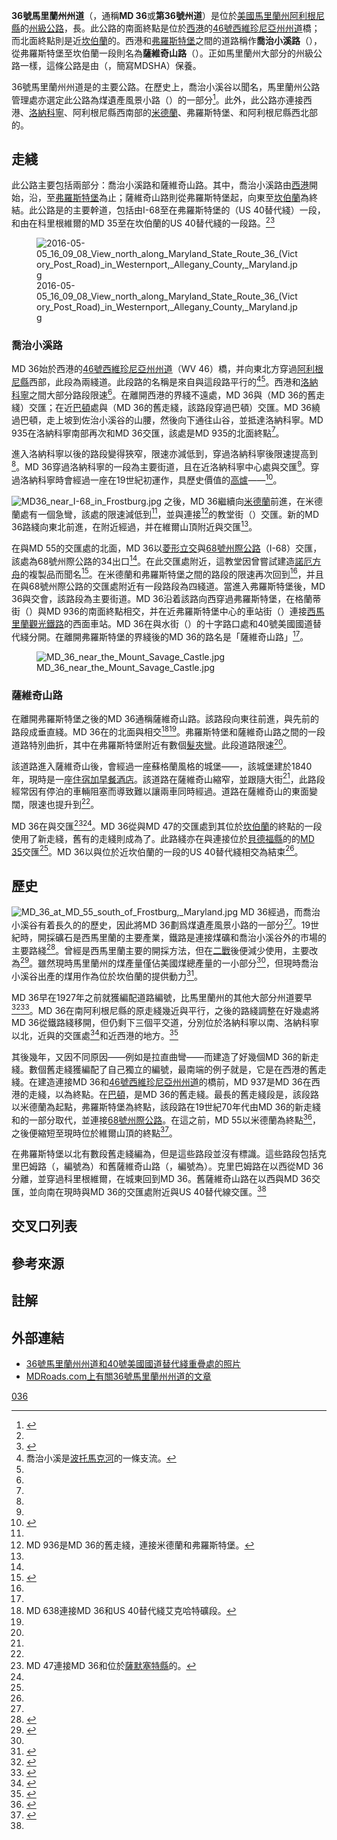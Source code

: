 {{noteTA
|G1=USState
|1=zh-hk:綫;zh-tw:線;zh-hans:线;
|2=zh-hans:乔治;zh-hk:佐治;zh-tw:喬治;
|3=zh-hans:走綫;zh-tw:路線;
}}
{{Infobox US Road
|Name = 36號馬里蘭州州道<br/>Maryland Route 36
|Shield = MD Route 36.svg
|Map = Maryland Route 36 map.png
|Mile = 29.43
|LengthRef = <ref name=HLR />
|System= {{tsl|en|Maryland highway system|馬里蘭州公路系統}}
|Maint= {{tsl|en|Maryland State Highway Administration|馬里蘭州公路管理處}}
|Formed = 1927
|Direction A = 南
|From = {{jct|state=WV|WV|46}}（[[西港_(馬里蘭州)|西港]]）
|Junction = {{jct|state=MD|MD|135}}（西港）<br />
{{jct|state=MD|I|68|US|40}}（[[弗羅斯特堡_(馬里蘭州)|弗羅斯特堡]]）<br />
{{jct|state=MD|US-Alt|40|dab1=坎伯蘭}}（弗羅斯特堡）
|Direction B = 北
|To = {{jct|state=MD|US-Alt|40|dab1=坎伯蘭}}（[[坎伯蘭_(馬里蘭州)|坎伯蘭]]）
|counties= [[阿利根尼縣_(馬里蘭州)|阿利根尼縣]]
|state= MD
|type= MD
|previous_type= MD
|previous_route= 35
|next_type= MD
|next_route= 37
}}

'''36號馬里蘭州州道'''（{{lang-en|Maryland Route 36}}，通稱'''MD 36'''或'''第36號州道'''）是位於[[美國|美國]][[馬里蘭州|馬里蘭州]][[阿利根尼縣_(馬里蘭州)|阿利根尼縣]]的[[州級公路|州級公路]]，長{{convert|29.43|mi|km|disp=flip}}。此公路的南面終點是位於[[西港_(馬里蘭州)|西港]]的[[46號西維珍尼亞州州道|46號西維珍尼亞州州道]]橋；而北面終點則是近[[坎伯蘭_(馬里蘭州)|坎伯蘭]]的{{tsl|en|U.S. Route 40 Alternate (Keysers Ridge–Cumberland, Maryland)|40號美國國道替代綫 (凱澤嶺-坎伯蘭)|40號美國國道替代綫}}。西港和[[弗羅斯特堡_(馬里蘭州)|弗羅斯特堡]]之間的道路稱作'''喬治小溪路'''（{{lang-en|Georges Creek Road}}），從弗羅斯特堡至坎伯蘭一段則名為'''薩維奇山路'''（{{lang-en|Mount Savage Road}}）。正如馬里蘭州大部分的州級公路一樣，這條公路是由{{tsl|en|Maryland State Highway Administration|馬里蘭州公路管理處}}（{{lang-en|Maryland State Highway Administration}}，簡寫MDSHA）保養。

36號馬里蘭州州道是{{tsl|en|Georges Creek Valley|喬治小溪谷}}的主要公路。在歷史上，喬治小溪谷以{{tsl|en|coal mining|開採煤礦}}聞名，馬里蘭州公路管理處亦選定此公路為煤遺產風景小路（{{lang-en|Coal Heritage Scenic Byway}}）的一部分<ref name=mdsha_coal>{{cite web |author= Staff |publisher= Maryland State Highway Administration |url= http://www.sha.state.md.us/exploremd/oed/scenicByways/Coal.pdf |format= PDF |title= Coal Heritage Scenic Byway |accessdate= 2008-06-07 |year= 2008 |archiveurl= https://web.archive.org/web/20070221211032/http://www.sha.state.md.us/exploremd/oed/scenicByways/Coal.pdf |archivedate= 2007-02-21 |dead-url= no }}</ref>。此外，此公路亦連接西港、[[洛納科寧_(馬里蘭州)|洛納科寧]]、阿利根尼縣西南部的[[米德蘭_(馬里蘭州)|米德蘭]]、弗羅斯特堡、{{tsl|en|Mount Savage, Maryland|薩維奇山 (馬里蘭州)|薩維奇山}}和阿利根尼縣西北部的{{tsl|en|Corriganville, Maryland|科里根維爾 (馬里蘭州)|科里根維爾}}。

==走綫==
此公路主要包括兩部分：喬治小溪路和薩維奇山路。其中，喬治小溪路由[[西港_(馬里蘭州)|西港]]開始，沿{{tsl|en|Georges Creek Valley|喬治小溪谷}}，至[[弗羅斯特堡_(馬里蘭州)|弗羅斯特堡]]為止；薩維奇山路則從弗羅斯特堡起，向東至[[坎伯蘭_(馬里蘭州)|坎伯蘭]]為終結。此公路是{{tsl|en|National Highway System (United States)||國家公路系統}}的主要幹道，包括由I-68至在弗羅斯特堡的{{tsl|en|U.S. Route 40 Alternate (Keysers Ridge–Cumberland, Maryland)|40號美國國道替代綫 (凱澤嶺-坎伯蘭)|40號美國國道替代綫}}（US 40替代綫）一段，和由在科里根維爾的MD 35至在坎伯蘭的US 40替代綫的一段路。<ref name=HLR /><ref name="National Highway System">{{cite map |publisher=Federal Highway Administration |title=National Highway System: Cumberland, MD |url=http://www.fhwa.dot.gov/planning/national_highway_system/nhs_maps/maryland/cumberland_md.pdf |date=2012-10-01 |section= |format=PDF |accessdate=2014-09-02 |deadurl=no |archiveurl=https://web.archive.org/web/20140903121642/http://www.fhwa.dot.gov/planning/national_highway_system/nhs_maps/maryland/cumberland_md.pdf |archivedate=2014-09-03 }}</ref>

[[File:2016-05-05_16_09_08_View_north_along_Maryland_State_Route_36_(Victory_Post_Road)_in_Westernport,_Allegany_County,_Maryland.jpg|thumb]]
===喬治小溪路===
MD 36始於西港的[[46號西維珍尼亞州州道|46號西維珍尼亞州州道]]（WV 46）橋，并向東北方穿過[[阿利根尼縣_(馬里蘭州)|阿利根尼縣]]西部，此段為兩綫道。此段路的名稱是來自與這段路平行的{{tsl|en|Georges Creek (Potomac River)|喬治小溪 (波托馬克河)|喬治小溪}}<ref group="註">喬治小溪是[[波托馬克河|波托馬克河]]的一條支流。</ref><ref name=HLR/>。西港和[[洛納科寧_(馬里蘭州)|洛納科寧]]之間大部分路段限速{{convert|50|mph|km/h|disp=flip|abbr=on}}<ref name=HLR/>。在離開西港的界綫不遠處，MD 36與{{tsl|en|Maryland Route 937|937號馬里蘭州州道|MD 937}}（MD 36的舊走綫）交匯；在近[[巴頓_(馬里蘭州)|巴頓]]處與{{tsl|en|Maryland Route 935|935號馬里蘭州州道|MD 935}}（MD 36的舊走綫，該路段穿過巴頓）交匯。MD 36繞過巴頓，走上坡到佐治小溪谷的山腰，然後向下通往山谷，並抵達洛納科寧。MD 935在洛納科寧南部再次和MD 36交匯，該處是MD 935的北面終點<ref name=HLR />。

進入洛納科寧以後的路段變得狹窄，限速亦減低到{{convert|25|mph|km/h|disp=flip|abbr=on}}，穿過洛納科寧後限速提高到{{convert|35|mph|km/h|disp=flip|abbr=on}}<ref name=HLR/>。MD 36穿過洛納科寧的一段為主要街道，且在近洛納科寧中心處與{{tsl|en|Maryland Route 657|657號馬里蘭州州道|MD 657}}交匯<ref name=HLR/>。穿過洛納科寧時會經過一座在19世紀初運作，具歷史價值的[[高爐|高爐]]——{{Tsl|en|Lonaconing Furnace|洛納科寧高爐}}<ref name=BaltOhio>{{cite book |last= Dilts |first= James |title= The Great Road: The Building of the Baltimore and Ohio, the Nation's First Railroad, 1828–1853 |publisher= [[史丹福大學出版社|Stanford University Press]] |year= 1996 |isbn=0-8047-2629-9 |page= 287}}</ref>。

[[Image:MD36_near_I-68_in_Frostburg.jpg|thumb]]
之後，MD 36繼續向[[米德蘭_(馬里蘭州)|米德蘭]]前進，在米德蘭處有一個急彎，該處的限速減低到{{convert|25|mph|km/h|disp=flip|abbr=on}}<ref name=HLR/>，並與連接{{tsl|en|Maryland Route 936|936號馬里蘭州州道|MD 936}}<ref group="註">MD 936是MD 36的舊走綫，連接米德蘭和弗羅斯特堡。</ref>的教堂街（{{lang-en|Church Street}}）交匯。新的MD 36路綫向東北前進，在{{tsl|en|Vale Summit, Maryland|維爾山頂 (馬里蘭州)|維爾山頂}}附近經過，并在維爾山頂附近與{{tsl|en|Maryland Route 55|55號馬里蘭州州道|MD 55}}交匯<ref name=HLR/>。

在與MD 55的交匯處的北面，MD 36以[[菱形立交|菱形立交]]與[[68號州際公路|68號州際公路]]（I-68）交匯，該處為68號州際公路的34出口<ref name=HLR/>。{{tsl|en|God's Ark of Safety|上主安全方舟}}在此交匯處附近，這教堂因曾嘗試建造[[諾厄方舟|諾厄方舟]]的複製品而聞名<ref name=ark>{{cite news |first=Caitlin |last=Cleary |url=http://post-gazette.com/pg/06106/682602-85.stm |title=If the flood comes too soon, this ark won't be quite ready |work=[[匹茲堡郵報|Pittsburgh Post-Gazette]] |date=2006-04-16 |accessdate=2006-04-16 |deadurl=yes |archiveurl=https://www.webcitation.org/5duTmkYZv?url=http://post-gazette.com/pg/06106/682602-85.stm |archivedate=2009-01-18 }}</ref>。在米德蘭和弗羅斯特堡之間的路段的限速再次回到{{convert|50|mph|km/h|disp=flip|abbr=on}}<ref name=HLR/>，并且在與68號州際公路的交匯處附近有一段路段為四綫道。當進入弗羅斯特堡後，MD 36與{{tsl|en|U.S. Route 40 Alternate (Keyser's Ridge-Cumberland)|40號美國國道替代綫 (凱澤嶺-坎伯蘭)|US 40替代綫}}交會，該路段為主要街道。MD 36沿着該路向西穿過弗羅斯特堡，在格蘭蒂街（{{lang-en|Grant Street}}）與MD 936的南面終點相交，并在近弗羅斯特堡中心的車站街（{{lang-en|Depot Street}}）連接[[西馬里蘭觀光鐵路|西馬里蘭觀光鐵路]]的西面車站。MD 36在與水街（{{lang-en|Water Street}}）的十字路口處和40號美國國道替代綫分開。在離開弗羅斯特堡的界綫後的MD 36的路名是「薩維奇山路」<ref name=HLR />。

[[Image:MD_36_near_the_Mount_Savage_Castle.jpg|thumb]]

===薩維奇山路===
在離開弗羅斯特堡之後的MD 36通稱薩維奇山路。該路段向東往{{tsl|en|Mount Savage, Maryland|薩維奇山 (馬里蘭州)|薩維奇山}}前進，與先前的路段成垂直綫。MD 36在{{tsl|en|Eckhart Mines, Maryland|艾克哈特礦 (馬里蘭州)|艾克哈特礦}}的北面與{{tsl|en|Maryland Route 638|638號馬里蘭州州道|MD 638}}相交<ref group="註">MD 638連接MD 36和US 40替代綫艾克哈特礦段。</ref><ref name=HLR/>。弗羅斯特堡和薩維奇山路之間的一段道路特別曲折，其中在弗羅斯特堡附近有數個[[髮夾彎|髮夾彎]]。此段道路限速{{convert|35|mph|km/h|disp=flip|abbr=on}}<ref name=HLR/>。

該道路進入薩維奇山後，會經過一座蘇格蘭風格的城堡——{{tsl|en|Mount Savage Castle|薩維奇山城堡}}，該城堡建於1840年，現時是一座[[住宿加早餐酒店|住宿加早餐酒店]]。該道路在薩維奇山縮窄，並跟隨大街<ref name=HLR/>，此路段經常因有停泊的車輛阻塞而導致難以讓兩車同時經過。道路在薩維奇山的東面變闊，限速也提升到{{convert|50|mph|km/h|disp=flip|abbr=on}}<ref name=HLR/>。

MD 36在{{tsl|en|Barrelville, Maryland|巴路維爾 (馬里蘭州)|巴路維爾}}與{{tsl|en|Maryland Route 47|47號馬里蘭州州道|MD 47}}交匯<ref group="註">MD 47連接MD 36和位於[[薩默塞特縣_(賓夕法尼亞州)|薩默塞特縣]]的{{tsl|en|Pennsylvania Route 160|160號賓治法利亞州州道|PA 160}}。</ref><ref name=HLR/>。MD 36從與MD 47的交匯處到其位於[[坎伯蘭_(馬里蘭州)|坎伯蘭]]的終點的一段使用了新走綫，舊有的走綫則成為了{{tsl|en|Maryland Route 831|831號馬里蘭州州道|MD 831}}。此路綫亦在{{tsl|en|Corriganville, Maryland|科里根維爾 (馬里蘭州)|科里根維爾}}與連接位於[[貝德福縣_(賓夕法尼亞州)|貝德福縣]]的{{tsl|en|Pennsylvania Route 96|96號賓治法利亞州州道|PA 96}}的[[35號馬利蘭州州道|MD 35]]交匯<ref name=HLR/>。MD 36以與位於近坎伯蘭的{{tsl|en|Cumberland Narrows|坎伯蘭海峽|海峽}}一段的US 40替代綫相交為結束<ref name=HLR />。

==歷史==
[[Image:MD_36_at_MD_55_south_of_Frostburg,_Maryland.jpg|thumb]]
MD 36經過{{tsl|en|Georges Creek Valley|喬治小溪谷}}，而喬治小溪谷有着長久的{{tsl|en|coal mining|開採礦石}}的歷史，{{tsl|en|Maryland State Highway Administration|馬利蘭州公路管理處}}因此將MD 36劃爲煤遺產風景小路的一部分<ref name=mdsha_coal />。19世紀時，開採礦石是西馬里蘭的主要產業，鐵路是連接煤礦和喬治小溪谷外的市場的主要路綫<ref name=Cumberland_coal>{{cite web |author=Staff |publisher=[[美国国家公园管理局|U.S. National Park Service]] |url=http://www.nps.gov/history/nr/travel/cumberland/history.htm |accessdate=2008-07-25 |title=Cumberland History |deadurl=no |archiveurl=https://web.archive.org/web/20080503040500/http://www.nps.gov/history/nR/travel/cumberland/history.htm |archivedate=2008-05-03 }}</ref>。{{tsl|en|Underground mining (soft rock)|地下開採}}曾經是西馬里蘭主要的開採方法，但在[[二戰|二戰]]後便減少使用，主要改為{{tsl|en|surface mining|露天開採}}<ref name=MD_coal>{{cite web |author= Staff |publisher= {{tsl|en|Office of Surface Mining Reclamation and Enforcement|開發和執行露天開採辦事處|Office of Surface Mining Reclamation and Enforcement}} |title= Maryland |url= http://www.osmre.gov/pdf/maryland.pdf |format= PDF |accessdate= 2008-07-25 |year= 1997 |archiveurl= https://web.archive.org/web/20061008164802/http://www.osmre.gov/pdf/maryland.pdf |archivedate= 2006-10-08 |deadurl= yes }}</ref>。雖然現時馬里蘭州的煤產量僅佔美國煤總產量的一小部分<ref name=MD_coal />，但現時喬治小溪谷出產的煤用作為位於坎伯蘭的{{tsl|en|AES Corporation|AES集團|AES}}{{tsl|en|Warrior Run Generating Station|窩利亞溫發電站}}提供動力<ref name=Coal_AES>{{cite news |work=[[華盛頓觀察家報|Washington Examiner]] |date=2008-06-30 |first=Andrew |last=Cannarsa |title=Coal, aggregate industries facing hurdles |url=http://www.washingtonexaminer.com/coal-aggregate-industries-facing-hurdles/article/46856 |accessdate=2008-07-25 |deadurl=no |archiveurl=https://web.archive.org/web/20140101030037/http://washingtonexaminer.com/article/46856 |archivedate=2014-01-01 }}</ref>。

MD 36早在1927年之前就獲編配道路編號，比馬里蘭州的其他大部分州道要早<ref name=mdsha_1910_map>{{cite map |publisher= Maryland Geological Survey |title= Map of Maryland showing the Highways |year= 1910 |url= http://www.mdhighwaycentennial.com/images/template/gallery/maps/1910-1-500000.jpg |accessdate= 2008-06-30 |archiveurl= https://web.archive.org/web/20080817064225/http://www.mdhighwaycentennial.com/images/template/gallery/maps/1910-1-500000.jpg |archivedate= 2008-08-17 |dead-url= no }}</ref><ref name=mdsha_1927_map>{{cite map |publisher= Maryland Geological Survey |title= Map of Maryland showing State Road system |year= 1927 |url= http://www.mdhighwaycentennial.com/images/template/gallery/maps/1927SIDE1.jpg |accessdate= 2008-06-08 |archiveurl= https://web.archive.org/web/20080826164131/http://www.mdhighwaycentennial.com/images/template/gallery/maps/1927SIDE1.jpg |archivedate= 2008-08-26 |dead-url= no }}</ref>。MD 36在南阿利根尼縣的原走綫幾近與{{tsl|en|Georges Creek Railroad|喬治小溪鐵路}}平行，之後的路綫調整在好幾處將MD 36從鐵路綫移開，但仍剩下三個平交道，分別位於洛納科寧以南、洛納科寧以北，近與{{tsl|en|Maryland Route 935|935號馬里蘭州州道|MD 935}}的交匯處<ref name=gm_rail_crossing_2>{{google maps |url= https://maps.google.com/?ie=UTF8&ll=39.55236,-78.989693&spn=0.003615,0.009388&z=17 |title= Map of crossing near Lonaconing, MD |accessdate= 2008-06-05}}</ref>和近西港的地方。<ref name=gm_rail_crossing_3>{{google maps |url= https://maps.google.com/?ie=UTF8&ll=39.501905,-79.047511&spn=0.007235,0.018775&z=16 |title= Map of crossing near Westernport, MD |accessdate= 2008-06-05 |link=no}}</ref>

其後幾年，又因不同原因——例如是拉直曲彎——而建造了好幾個MD 36的新走綫。數個舊走綫獲編配了自己獨立的編號，最南端的例子就是{{tsl|en|Maryland Route 937|937號馬里蘭州州道|MD 937}}，它是在西港的舊走綫。在建造連接MD 36和[[46號西維珍尼亞州州道|46號西維珍尼亞州州道]]的橋前，MD 937是MD 36在西港的走綫，以{{tsl|en|Maryland Route 135|135號馬里蘭州州道|MD 135}}為終點。在[[巴頓_(馬里蘭州)|巴頓]]，{{tsl|en|Maryland Route 935|935號馬里蘭州州道|MD 935}}是MD 36的舊走綫。最長的舊走綫段是{{tsl|en|Maryland Route 936|936號馬里蘭州州道|MD 936}}，該段路以米德蘭為起點，弗羅斯特堡為終點，該段路在19世紀70年代由MD 36的新走綫和{{tsl|en|Maryland Route 55|55號馬里蘭州州道|MD 55}}的一部分取代，並連接[[68號州際公路|68號州際公路]]。在這之前，MD 55以米德蘭為終點<ref name=MSRC_map>{{cite map |publisher= Maryland State Roads Commission |cartography= Bureau of Traffic |title= Map of Maryland |year= 1960 |url= http://www.mdhighwaycentennial.com/images/template/gallery/maps/1960SIDE1.jpg |accessdate= 2008-06-08 |archiveurl= https://web.archive.org/web/20080826164207/http://www.mdhighwaycentennial.com/images/template/gallery/maps/1960SIDE1.jpg |archivedate= 2008-08-26 |dead-url= no }}</ref>，之後便縮短至現時位於維爾山頂的終點<ref name=mdsha_1979_map>{{cite map |publisher= Maryland State Highway Administration |title= State of Maryland State Highway System |year= 1979 |url= http://www.mdhighwaycentennial.com/images/template/gallery/maps/1979-80SIDE1.jpg |accessdate= 2008-06-30 |archiveurl= https://web.archive.org/web/20080826164148/http://www.mdhighwaycentennial.com/images/template/gallery/maps/1979-80SIDE1.jpg |archivedate= 2008-08-26 |dead-url= no }}</ref>。

在弗羅斯特堡以北有數段舊走綫編為{{tsl|en|Maryland Route 831|831號馬里蘭州州道|MD 831}}，但是這些路段並沒有標識。這些路段包括克里巴姆路（{{lang-en|Kriegbaum Road}}，編號為{{tsl|en|Maryland Route 831|831號馬里蘭州州道|MD 831C}}）和舊薩維奇山路（{{lang-en|Old Mount Savage Road}}，編號為{{tsl|en|Maryland Route 831|831號馬里蘭州州道|MD 831A}}）。克里巴姆路在{{tsl|en|Corriganville, Maryland|科里根維爾 (馬里蘭州)|科里根維爾}}以西從MD 36分離，並穿過科里根維爾，在城東回到MD 36。舊薩維奇山路在{{tsl|en|Cumberland Narrows|坎伯蘭水口}}以西與MD 36交匯，並向南在現時與MD 36的交匯處附近與US 40替代線交匯。<ref name=HLR/>

==交叉口列表==
{{jcttop|state=MD|county=阿勒格尼縣}}
{{MDint
|location=西港
|lspan=3
|mile=0.00
|road={{jct|state=WV|WV|46|dir1=東|city1=皮埃蒙特}}
|notes=南面終點；與[[西維吉尼亞州|西維吉尼亞州]]的州界，位於[[波托馬克河|波托馬克河]]
}}
{{MDint
|mile=0.06
|road={{jct|state=MD|MD|135|location1={{tsl|en|Keyser, West Virginia|奇瑟 (西維吉尼亞州)|奇瑟}}|city2=布魯明頓}}
}}
{{MDint
|mile=1.44
|road={{jct|state=MD|MD|937|dir1=南|name1=小溪小路|city1=富蘭克林}}
|notes=MD 36之舊走綫
}}
{{MDint
|location=巴頓
|mile=4.07
|road={{jct|state=MD|MD|935|dir1=北|name1=立法路}}
|notes=MD 36之舊走綫
}}
{{MDint
|location=洛納科寧
|lspan=2
|mile=6.85
|road={{jct|state=MD|MD|935|dir1=南|name1=立法路}}
}}
{{MDint
|mile=8.03
|road=道格拉斯大道北
|notes=原{{tsl|en|Maryland Route 657|657號馬里蘭州州道|MD 657}}
}}
{{MDint
|location=米德蘭
|mile=11.06
|road={{jct|state=MD|MD|936|dir1=北}}（經教堂街）
|notes=MD 36之舊走綫
}}
{{MDint
|location=維爾山頂
|mile=14.04
|road={{jct|state=MD|MD|55|dir1=北|name1=維爾山頂路|city1=克萊斯維爾}}
}}
{{MDint
|location=弗羅斯特堡
|lspan=5
|mile=15.05
|road={{jct|state=MD|I|68|US|40|name2=國家高速公路|city1=坎伯蘭|location2=[[摩根敦_(西弗吉尼亞州)|摩根敦（西弗吉尼亞州）]]}}
|notes=I-68的出口-{里}-程為34英里
}}
{{MDint
|mile=16.44
|road={{jct|state=MD|MD|743|dir1=東|name1=舊國家收費高速公路|city1=艾克哈特礦}}
}}
{{MDint
|type=concur
|mile=16.53
|road={{jct|state=MD|US-Alt|40|dab1=坎伯蘭|dir1=東|name1={{tsl|en|National Pike|國家收費高速公路}}}}
|notes=與40號美國國道替代線（{{nowrap|US 40}}替代綫）[[共線_(道路)|共線]]
}}
{{MDint
|type=concur
|mile=17.07
|road={{jct|state=MD|MD|936|dir1=南|name1=格蘭蒂街}}
}}
{{MDint
|type=concur
|mile=17.60
|road={{jct|state=MD|US-Alt|40|dab1=坎伯蘭|dir1=西|name1={{tsl|en|National Pike|國家收費高速公路}}}}
|notes=從{{nowrap|US 40}}替代綫併出
}}
{{MDint
|location=扎爾曼
|mile=20.36
|road={{jct|state=MD|MD|638|dir1=南|name1=帕克斯堡路|city1=艾克哈特礦}}
}}
{{MDint
|location=巴路維爾
|mile=24.34
|road={{jct|state=MD|MD|47|dir1=南|name1=巴路維爾路|city1=巴路維爾}}
|notes=可經MD 47前往{{tsl|en|Pennsylvania Route 160|賓夕法尼亞州第160號公路|PA 160}}
}}
{{MDint
|location=科里根維爾
|lspan=3
|mile=26.64
|road={{jct|state=MD|MD|831|dir1=東|name1=克里巴姆路}}
|notes=正式名稱為MD 831C；MD 36之舊走綫
}}
{{MDint
|mile=27.34
|road={{jct|state=MD|MD|35|dir1=北|name1=艾勒西里路|city1=艾勒西里}}
|notes=可經MD 35前往{{tsl|en|Pennsylvania Route 96|賓夕法尼亞州第96號公路|PA 96}}
}}
{{MDint
|mile=27.51
|road={{jct|state=MD|MD|831|dir1=西|name1=克里巴姆路}}
|notes=正式名稱為MD 831C
}}
{{MDint
|location=坎伯蘭
|lspan=2
|mile=29.05
|road={{jct|state=MD|MD|831|dir1=南|name1=舊薩維奇山路}}
|notes=正式名稱為MD 831A；MD 36之舊走綫
}}
{{MDint
|mile=29.43
|road={{jct|state=MD|US-Alt|40|dab1=坎伯蘭|name1={{tsl|en|National Pike|國家收費高速公路}}}}
|notes=北面終點
}}
{{jctbtm|keys=concur|notes=參考資料：<ref name=HLR>{{cite web |title=Allegany County |url=http://www.roads.maryland.gov/Location/2013_Allegany.pdf |website=Highway Information Services Division |publisher={{link-en|馬里蘭州公路管理處|Maryland State Highway Administration|Maryland State Highway Administration}} |accessdate=2010-10-21 |year=2013 |deadurl=no |archiveurl=https://web.archive.org/web/20161224073929/http://www.roads.maryland.gov/Location/2013_Allegany.pdf |archivedate=2016-12-24 }}</ref><ref name=MSRC_map/>}}

==參考來源==
{{Reflist|30em}}

==註解==
<references group="註" />
==外部連結==
{{Commons category|Maryland Route 36}}
* [http://www.m-plex.com/roads/mdmplex/mp_altus40_md36.html 36號馬里蘭州州道和40號美國國道替代綫重疊處的照片]{{Wayback|url=http://www.m-plex.com/roads/mdmplex/mp_altus40_md36.html |date=20160303191611 }}
* [http://mdroads.com/routes/022-039.html#md036 MDRoads.com上有關36號馬里蘭州州道的文章]{{Wayback|url=http://mdroads.com/routes/022-039.html#md036 |date=20200924174911 }}

[[Category:馬里蘭州州道|036]]
{{Featured article}}